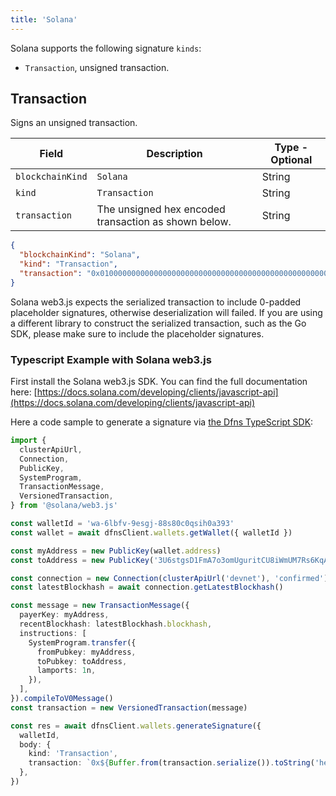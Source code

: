 ```yaml
---
title: 'Solana'
---
```


Solana supports the following signature `kinds`:

* `Transaction`, unsigned transaction.

## Transaction

Signs an unsigned transaction.

| Field            | Description                                          | Type - Optional |
| ---------------- | ---------------------------------------------------- | --------------- |
| `blockchainKind` | `Solana`                                             | String          |
| `kind`           | `Transaction`                                        | String          |
| `transaction`    | The unsigned hex encoded transaction as shown below. | String          |

```json
{
  "blockchainKind": "Solana",
  "kind": "Transaction",
  "transaction": "0x01000000000000000000000000000000000000000000000000000000000000000000000000000000000000000000000000000000000000000000000000000000008001000103b25c8c464080ab2835a166d2b3f13195c2ff3c8f281c7ebe492f0d45d830ff4824a8b38a94b73d2756f2be68655a49706be9b1dc900978984d6eeaf65ab62e900000000000000000000000000000000000000000000000000000000000000000ed589eed2559d935c834cd6d6cbee12970423ad37853618d39e632032aa4c51201020200010c02000000010000000000000000"
}
```

<Note>
Solana web3.js expects the serialized transaction to include 0-padded placeholder signatures, otherwise deserialization will failed. If you are using a different library to construct the serialized transaction, such as the Go SDK, please make sure to include the placeholder signatures.
</Note>

### Typescript Example with Solana web3.js <a href="#typescript-example" id="typescript-example"></a>

First install the Solana web3.js SDK. You can find the full documentation here: [https://docs.solana.com/developing/clients/javascript-api](https://docs.solana.com/developing/clients/javascript-api)

Here a code sample to generate a signature via [the Dfns TypeScript SDK](https://github.com/dfns/dfns-sdk-ts):

```typescript
import {
  clusterApiUrl,
  Connection,
  PublicKey,
  SystemProgram,
  TransactionMessage,
  VersionedTransaction,
} from '@solana/web3.js'

const walletId = 'wa-6lbfv-9esgj-88s80c0qsih0a393'
const wallet = await dfnsClient.wallets.getWallet({ walletId })

const myAddress = new PublicKey(wallet.address)
const toAddress = new PublicKey('3U6stgsD1FmA7o3omUguritCU8iWmUM7Rs6KqAHHxHVZ')

const connection = new Connection(clusterApiUrl('devnet'), 'confirmed')
const latestBlockhash = await connection.getLatestBlockhash()

const message = new TransactionMessage({
  payerKey: myAddress,
  recentBlockhash: latestBlockhash.blockhash,
  instructions: [
    SystemProgram.transfer({
      fromPubkey: myAddress,
      toPubkey: toAddress,
      lamports: 1n,
    }),
  ],
}).compileToV0Message()
const transaction = new VersionedTransaction(message)

const res = await dfnsClient.wallets.generateSignature({
  walletId,
  body: {
    kind: 'Transaction',
    transaction: `0x${Buffer.from(transaction.serialize()).toString('hex')}`,
  },
})
```

